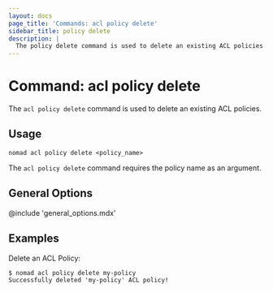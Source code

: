 ```yaml
---
layout: docs
page_title: 'Commands: acl policy delete'
sidebar_title: policy delete
description: |
  The policy delete command is used to delete an existing ACL policies.
---
```


# Command: acl policy delete

The `acl policy delete` command is used to delete an existing ACL policies.

## Usage

```plaintext
nomad acl policy delete <policy_name>
```

The `acl policy delete` command requires the policy name as an argument.

## General Options

@include 'general_options.mdx'

## Examples

Delete an ACL Policy:

```shell-session
$ nomad acl policy delete my-policy
Successfully deleted 'my-policy' ACL policy!
```
